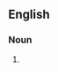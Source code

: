 {{also|x-factors|X factors|X-factors}}

==English==

===Noun===
{{head|en|noun form}}

# {{plural of|x factor|lang=en}}